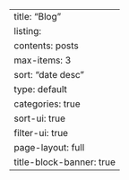 ---
title: "Blog"
listing:
  contents: posts
  max-items: 3
  sort: "date desc"
  type: default
  categories: true
  sort-ui: true
  filter-ui: true
page-layout: full
title-block-banner: true
---